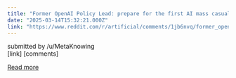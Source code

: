 ```yaml
---
title: "Former OpenAI Policy Lead: prepare for the first AI mass casualty incident this year"
date: "2025-03-14T15:32:21.000Z"
link: "https://www.reddit.com/r/artificial/comments/1jb6nvq/former_openai_policy_lead_prepare_for_the_first/"
---
```


submitted by    /u/MetaKnowing  
 [link]   [comments]

[Read more](https://www.reddit.com/r/artificial/comments/1jb6nvq/former_openai_policy_lead_prepare_for_the_first/)
